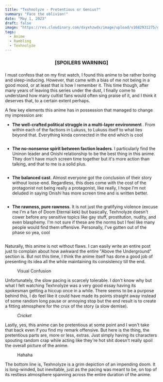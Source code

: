 ```yaml
---
title: "Texhnolyze - Pretentious or Genius?"
summary: "Face the oblivion!"
date: "May 1, 2023"
draft: false
image: "https://res.cloudinary.com/dxyxhzwdx/image/upload/v1682931275/gaftonosh/2023/05/2023-05-01-13_15_45--Cleo-Texhnolyze_-_22_-Dual-Audio_480p_x265-.mkv---VLC-media-player.webp"
tags:
  - Anime
  - Rambling
  - Texhnolyze
---
```


<div className="richtext pb-8">
  <center>
    <h3>[SPOILERS WARNING]</h3>
    <h3 />
  </center>
  <p>
    I must confess that on my first watch, I found this anime to be rather
    boring and sleep-inducing. However, that came with a bias of me not being in
    a good mood, or at least that is how I remember it. This time though, after
    many years of leaving this series under the dust, I finally come to
    understand how many cultist fans would often sing praise of it, and I think
    it deserves that, to a certain extent perhaps.
  </p>
  <p>
    A few key elements this anime has in possession that managed to change my
    impression are:
  </p>
  <ul>
    <li>
      <strong>
        The well-crafted political struggle in a multi-layer environment
      </strong>
      . From within each of the factions in Lukuss, to Lukuss itself to what lies
      beyond that. Everything kinda connected in the end which is cool
    </li>
  </ul>
  <figure className="kg-card kg-image-card">
    <img
      className="kg-image hoverZoomLink"
      src="http://res.cloudinary.com/dxyxhzwdx/image/upload/q_80/v1/gaftonosh/2023/05/2023-05-01-12_47_55-Texhnolyze---08_-Crucible---VLC-media-player.webp"
      alt=""
      height={1072}
      loading="lazy"
      width={1905}
    />
  </figure>
  <ul>
    <li>
      <strong>The no-nonsense spirit between faction leaders</strong>. I
      particularly find the Uninon leader and Onishi relationship to be the best
      thing in this anime. They don't have much screen time together but it's
      more action than talking, and that to me is a solid plus.
    </li>
  </ul>
  <figure className="kg-card kg-image-card">
    <img
      className="kg-image hoverZoomLink"
      src="http://res.cloudinary.com/dxyxhzwdx/image/upload/q_80/v1/gaftonosh/2023/05/2023-05-01-12_37_34--Cleo-Texhnolyze_-_17_-Dual-Audio_480p_x265-.mkv---VLC-media-player.webp"
      alt=""
      height={1072}
      loading="lazy"
      width={1903}
    />
  </figure>
  <ul>
    <li>
      <strong>The balanced cast</strong>. Almost everyone got the conclusion of
      their story without loose-end. Regardless, this does come with the cost of
      the protagonist not being really a protagonist, like really, I hope I'm
      not deluded in saying Onishi has more screen time and is written better.
    </li>
  </ul>
  <figure className="kg-card kg-image-card">
    <img
      className="kg-image hoverZoomLink"
      src="http://res.cloudinary.com/dxyxhzwdx/image/upload/q_80/v1/gaftonosh/2023/05/2023-05-01-12_57_38--Cleo-Texhnolyze_-_22_-Dual-Audio_480p_x265-.mkv---VLC-media-player.webp"
      alt=""
      height={1072}
      loading="lazy"
      width={1905}
    />
  </figure>
  <ul>
    <li>
      <strong>The rawness, pure rawness</strong>. It is not just the gratifying
      violence (excuse me I'm a fan of Doom Eternal kek) but basically,
      Texhnolyze doesn't cower before any sensitive topics like gay stuff,
      prostitution, nudity, and even blasphemy. I'm not sure if these are the
      norms but I feel like many people would find them offensive. Personally,
      I've gotten out of the phase so yea, cool
    </li>
  </ul>
  <figure className="kg-card kg-image-card">
    <img
      className="kg-image hoverZoomLink"
      src="http://res.cloudinary.com/dxyxhzwdx/image/upload/q_80/v1/gaftonosh/2023/05/2023-05-01-13_30_07--Cleo-Texhnolyze_-_17_-Dual-Audio_480p_x265-.mkv---VLC-media-player.webp"
      alt=""
      height={1072}
      loading="lazy"
      width={1905}
    />
  </figure>
  <p>
    Naturally, this anime is not without flaws. I can easily write an entire
    post just to complain about how awkward the entire "Above the Underground"
    section is. But not this time, I think the anime itself has done a good job
    of presenting its idea all the while maintaining its consistency till the
    end.
  </p>
  <figure className="kg-card kg-image-card kg-card-hascaption">
    <img
      className="kg-image hoverZoomLink"
      src="http://res.cloudinary.com/dxyxhzwdx/image/upload/q_80/v1/gaftonosh/2023/05/2023-05-01-13_17_45--Cleo-Texhnolyze_-_19_-Dual-Audio_480p_x265-.mkv---VLC-media-player.webp"
      alt=""
      height={1071}
      loading="lazy"
      width={1903}
    />
    <figcaption>Visual Confusion</figcaption>
  </figure>
  <p>
    Unfortunately, the slow pacing is scarcely tolerable. I don't know why but
    what I felt watching Texhnolyze was a very good essay having its spokesman
    getting a hiccup once in a while. There seems to be a purpose behind this, I
    do feel like it could have made its points straight away instead of some
    random long pause or annoying stop but the end result is to create a fitting
    atmosphere for the crux of the story (a slow demise).
  </p>
  <figure className="kg-card kg-image-card kg-card-hascaption">
    <img
      className="kg-image hoverZoomLink"
      src="http://res.cloudinary.com/dxyxhzwdx/image/upload/q_80/v1/gaftonosh/2023/05/2023-05-01-13_31_35--Cleo-Texhnolyze_-_18_-Dual-Audio_480p_x265-.mkv---VLC-media-player.webp"
      alt=""
      height={1072}
      loading="lazy"
      width={1905}
    />
    <figcaption>
      <em>Cricket</em>
    </figcaption>
  </figure>
  <p>
    Lastly, yes, this anime can be pretentious at some point and I won't take
    that back even if you find my remark offensive. But here is the thing, the
    pretentious parts are, more or less, extras. Just simply having its
    characters spouting random crap while acting like they're hot shit doesn't
    really spoil the overall picture of the anime.
  </p>
  <figure className="kg-card kg-image-card kg-card-hascaption">
    <img
      className="kg-image hoverZoomLink"
      src="http://res.cloudinary.com/dxyxhzwdx/image/upload/q_80/v1/gaftonosh/2023/05/2023-05-01-12_55_23--Cleo-Texhnolyze_-_05_-Dual-Audio_480p_x265-.mkv---VLC-media-player.webp"
      alt=""
      height={1072}
      loading="lazy"
      width={1905}
    />
    <figcaption>Hahaha</figcaption>
  </figure>
  <p>
    The bottom line is, Texhnolyze is a grim depiction of an impending doom. It
    is long-winded, but inevitable, just as the pacing was meant to be, on top
    of its restless atmosphere spanning across the entire duration of the anime.
  </p>
</div>
